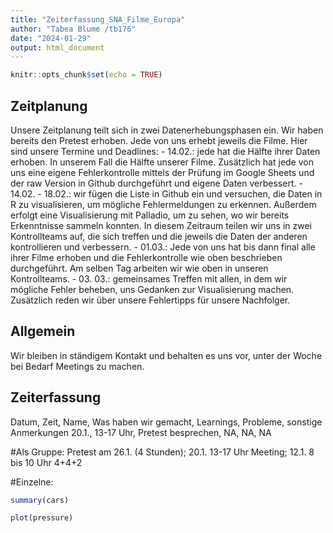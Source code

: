 ---
title: "Zeiterfassung_SNA_Filme_Europa"
author: "Tabea Blume /tb176"
date: "2024-01-29"
output: html_document
---

```{r setup, include=FALSE}
knitr::opts_chunk$set(echo = TRUE)
```

## Zeitplanung
Unsere Zeitplanung teilt sich in zwei Datenerhebungsphasen ein. Wir haben bereits den Pretest erhoben.
Jede von uns erhebt jeweils die Filme.
Hier sind unsere Termine und Deadlines:
- 14.02.: jede hat die Hälfte ihrer Daten erhoben. In unserem Fall die Hälfte unserer Filme. Zusätzlich hat jede von uns eine eigene Fehlerkontrolle mittels der Prüfung im Google Sheets und der raw Version in Github durchgeführt und eigene Daten verbessert.
- 14.02. - 18.02.: wir fügen die Liste in Github ein und versuchen, die Daten in R zu visualisieren, um mögliche Fehlermeldungen zu erkennen. Außerdem erfolgt eine Visualisierung mit Palladio, um zu sehen, wo wir bereits Erkenntnisse sammeln konnten.
In diesem Zeitraum teilen wir uns in zwei Kontrollteams auf, die sich treffen und die jeweils die Daten der anderen kontrollieren und verbessern. 
- 01.03.: Jede von uns hat bis dann final alle ihrer Filme erhoben und die Fehlerkontrolle wie oben beschrieben durchgeführt. Am selben Tag arbeiten wir wie oben in unseren Kontrollteams. 
- 03. 03.: gemeinsames Treffen mit allen, in dem wir mögliche Fehler beheben, uns Gedanken zur Visualisierung machen. Zusätzlich reden wir über unsere Fehlertipps für unsere Nachfolger. 

## Allgemein
Wir bleiben in ständigem Kontakt und behalten es uns vor, unter der Woche bei Bedarf Meetings zu machen. 

## Zeiterfassung
Datum, Zeit, Name, Was haben wir gemacht, Learnings, Probleme, sonstige Anmerkungen
20.1., 13-17 Uhr, Pretest besprechen, NA, NA, NA



#Als Gruppe: Pretest am 26.1. (4 Stunden); 20.1. 13-17 Uhr Meeting; 12.1. 8 bis 10 Uhr
4+4+2

#Einzelne:


```{r cars}
summary(cars)
```



```{r pressure, echo=FALSE}
plot(pressure)
```


